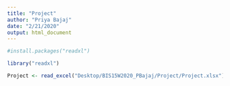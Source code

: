 ```yaml
---
title: "Project"
author: "Priya Bajaj"
date: "2/21/2020"
output: html_document
---
```


```r
#install.packages("readxl")
```

```r
library("readxl")
```

```r
Project <- read_excel("Desktop/BIS15W2020_PBajaj/Project/Project.xlsx")
```

```r

```